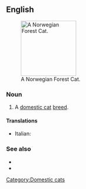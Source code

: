 ==English==
[[File:Norwegian Forest Cat Leo.jpeg|thumb|right|150px|A Norwegian Forest Cat.]]

===Noun===
{{en-noun|sg=[[Norwegian]] [[Forest]] [[Cat]]}}

# A [[domestic cat]] [[breed]].

====Translations====
{{trans-top}}
* Italian: {{t-|it|gatto delle foreste norvegesi}}
{{trans-mid}}
{{trans-bottom}}

===See also===
* {{pedia}}
* {{commonslite|Category:Norwegian Forest Cat}}

[[Category:Domestic cats]]